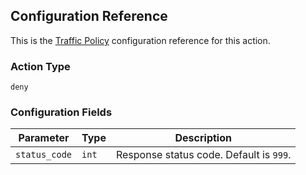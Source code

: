 ## Configuration Reference

This is the [Traffic Policy](/docs/http/traffic-policy/) configuration
reference for this action.

### Action Type

`deny`

### Configuration Fields

| Parameter     | Type  | Description                             |
| ------------- | ----- | --------------------------------------- |
| `status_code` | `int` | Response status code. Default is `999`. |
